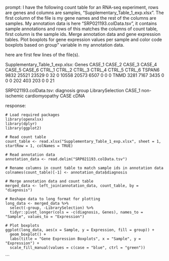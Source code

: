 prompt:
I have the following count table for an RNA-seq experiment, rows are genes and columns are samples, "Supplementary_Table_1_exp.xlsx". The first column of the file is my gene names and the rest of the columns are samples. My annotation data is here  "SRP021193.colData.tsv", it contains sample annotations and rows of this matches the columns of count table, first column is the sample ids. Merge annotation data and gene expression tables. Plot boxplots for gene expression values per sample and color code boxplots based on group" variable in my annotation data.

here are first few lines of the file(s).

Supplementary_Table_1_exp.xlsx:
Genes	CASE_1	CASE_2	CASE_3	CASE_4	CASE_5	CASE_6	CTRL_1	CTRL_2	CTRL_3	CTRL_4	CTRL_5	CTRL_6
TSPAN6	9832	25521	23529	0	32	0	10558	20573	6507	0	0	 0
TNMD	3281	 7167	 3435	0	 0	0	  202	  403	 203	0	0	21


SRP021193.colData.tsv:
	diagnosis	group	LibrarySelection
CASE_1	non-ischemic cardiomyopathy	CASE	cDNA


response:
```
# Load required packages
library(openxlsx)
library(dplyr)
library(ggplot2)

# Read count table
count_table <- read.xlsx("Supplementary_Table_1_exp.xlsx", sheet = 1, startRow = 1, colNames = TRUE)

# Read annotation data
annotation_data <- read.delim("SRP021193.colData.tsv")

# Rename columns in count table to match sample ids in annotation data
colnames(count_table)[-1] <- annotation_data$diagnosis

# Merge annotation data and count table
merged_data <- left_join(annotation_data, count_table, by = "diagnosis")

# Reshape data to long format for plotting
long_data <- merged_data %>%
  select(-group, -LibrarySelection) %>%
  tidyr::pivot_longer(cols = -c(diagnosis, Genes), names_to = "Sample", values_to = "Expression")

# Plot boxplots
ggplot(long_data, aes(x = Sample, y = Expression, fill = group)) +
  geom_boxplot() +
  labs(title = "Gene Expression Boxplots", x = "Sample", y = "Expression") +
  scale_fill_manual(values = c(case = "blue", ctrl = "green"))
```
```
